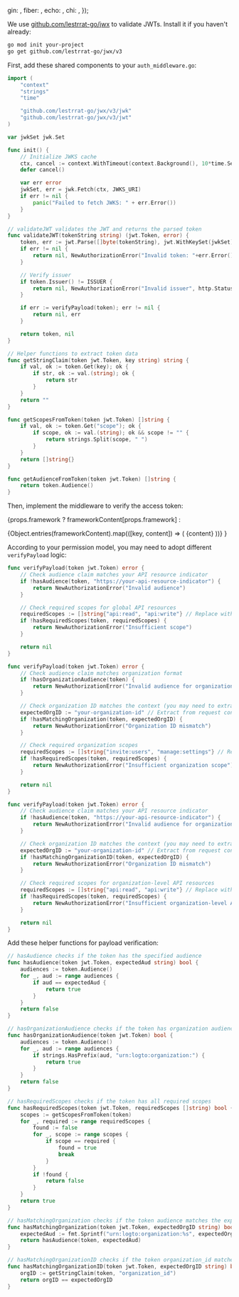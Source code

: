 

  gin: <GinValidation />,
  fiber: <FiberValidation />,
  echo: <EchoValidation />,
  chi: <ChiValidation />,
});

We use [github.com/lestrrat-go/jwx](https://github.com/lestrrat-go/jwx) to validate JWTs. Install it if you haven't already:

```bash
go mod init your-project
go get github.com/lestrrat-go/jwx/v3
```

First, add these shared components to your `auth_middleware.go`:

```go title="auth_middleware.go"
import (
    "context"
    "strings"
    "time"

    "github.com/lestrrat-go/jwx/v3/jwk"
    "github.com/lestrrat-go/jwx/v3/jwt"
)

var jwkSet jwk.Set

func init() {
    // Initialize JWKS cache
    ctx, cancel := context.WithTimeout(context.Background(), 10*time.Second)
    defer cancel()

    var err error
    jwkSet, err = jwk.Fetch(ctx, JWKS_URI)
    if err != nil {
        panic("Failed to fetch JWKS: " + err.Error())
    }
}

// validateJWT validates the JWT and returns the parsed token
func validateJWT(tokenString string) (jwt.Token, error) {
    token, err := jwt.Parse([]byte(tokenString), jwt.WithKeySet(jwkSet))
    if err != nil {
        return nil, NewAuthorizationError("Invalid token: "+err.Error(), http.StatusUnauthorized)
    }

    // Verify issuer
    if token.Issuer() != ISSUER {
        return nil, NewAuthorizationError("Invalid issuer", http.StatusUnauthorized)
    }

    if err := verifyPayload(token); err != nil {
        return nil, err
    }

    return token, nil
}

// Helper functions to extract token data
func getStringClaim(token jwt.Token, key string) string {
    if val, ok := token.Get(key); ok {
        if str, ok := val.(string); ok {
            return str
        }
    }
    return ""
}

func getScopesFromToken(token jwt.Token) []string {
    if val, ok := token.Get("scope"); ok {
        if scope, ok := val.(string); ok && scope != "" {
            return strings.Split(scope, " ")
        }
    }
    return []string{}
}

func getAudienceFromToken(token jwt.Token) []string {
    return token.Audience()
}
```

Then, implement the middleware to verify the access token:

{props.framework
? frameworkContent[props.framework]
:

<Tabs groupId="api-framework">
  {Object.entries(frameworkContent).map(([key, content]) => (
    <TabItem key={key} value={key} label={getFrameworkName(key)}>
      {content}
    </TabItem>
  ))}
</Tabs>
}

According to your permission model, you may need to adopt different `verifyPayload` logic:

<Tabs groupId="permission-models">
<TabItem value="global-api-resources" label="Global API resources">

```go title="auth_middleware.go"
func verifyPayload(token jwt.Token) error {
    // Check audience claim matches your API resource indicator
    if !hasAudience(token, "https://your-api-resource-indicator") {
        return NewAuthorizationError("Invalid audience")
    }

    // Check required scopes for global API resources
    requiredScopes := []string{"api:read", "api:write"} // Replace with your actual required scopes
    if !hasRequiredScopes(token, requiredScopes) {
        return NewAuthorizationError("Insufficient scope")
    }

    return nil
}
```

</TabItem>
<TabItem value="organization-permissions" label="Organization (non-API) permissions">

```go title="auth_middleware.go"
func verifyPayload(token jwt.Token) error {
    // Check audience claim matches organization format
    if !hasOrganizationAudience(token) {
        return NewAuthorizationError("Invalid audience for organization permissions")
    }

    // Check organization ID matches the context (you may need to extract this from request context)
    expectedOrgID := "your-organization-id" // Extract from request context
    if !hasMatchingOrganization(token, expectedOrgID) {
        return NewAuthorizationError("Organization ID mismatch")
    }

    // Check required organization scopes
    requiredScopes := []string{"invite:users", "manage:settings"} // Replace with your actual required scopes
    if !hasRequiredScopes(token, requiredScopes) {
        return NewAuthorizationError("Insufficient organization scope")
    }

    return nil
}
```

</TabItem>
<TabItem value="organization-level-api-resources" label="Organization-level API resources">

```go title="auth_middleware.go"
func verifyPayload(token jwt.Token) error {
    // Check audience claim matches your API resource indicator
    if !hasAudience(token, "https://your-api-resource-indicator") {
        return NewAuthorizationError("Invalid audience for organization-level API resources")
    }

    // Check organization ID matches the context (you may need to extract this from request context)
    expectedOrgID := "your-organization-id" // Extract from request context
    if !hasMatchingOrganizationID(token, expectedOrgID) {
        return NewAuthorizationError("Organization ID mismatch")
    }

    // Check required scopes for organization-level API resources
    requiredScopes := []string{"api:read", "api:write"} // Replace with your actual required scopes
    if !hasRequiredScopes(token, requiredScopes) {
        return NewAuthorizationError("Insufficient organization-level API scopes")
    }

    return nil
}
```

</TabItem>
</Tabs>

Add these helper functions for payload verification:

```go title="auth_middleware.go"
// hasAudience checks if the token has the specified audience
func hasAudience(token jwt.Token, expectedAud string) bool {
    audiences := token.Audience()
    for _, aud := range audiences {
        if aud == expectedAud {
            return true
        }
    }
    return false
}

// hasOrganizationAudience checks if the token has organization audience format
func hasOrganizationAudience(token jwt.Token) bool {
    audiences := token.Audience()
    for _, aud := range audiences {
        if strings.HasPrefix(aud, "urn:logto:organization:") {
            return true
        }
    }
    return false
}

// hasRequiredScopes checks if the token has all required scopes
func hasRequiredScopes(token jwt.Token, requiredScopes []string) bool {
    scopes := getScopesFromToken(token)
    for _, required := range requiredScopes {
        found := false
        for _, scope := range scopes {
            if scope == required {
                found = true
                break
            }
        }
        if !found {
            return false
        }
    }
    return true
}

// hasMatchingOrganization checks if the token audience matches the expected organization
func hasMatchingOrganization(token jwt.Token, expectedOrgID string) bool {
    expectedAud := fmt.Sprintf("urn:logto:organization:%s", expectedOrgID)
    return hasAudience(token, expectedAud)
}

// hasMatchingOrganizationID checks if the token organization_id matches the expected one
func hasMatchingOrganizationID(token jwt.Token, expectedOrgID string) bool {
    orgID := getStringClaim(token, "organization_id")
    return orgID == expectedOrgID
}
```
